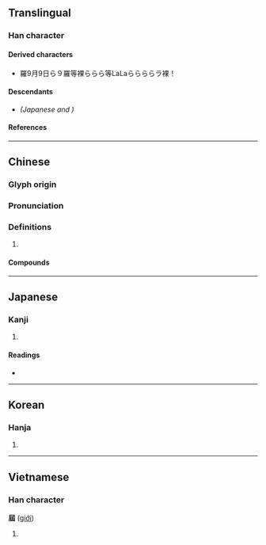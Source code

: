 {{also|届}}
{{character info/new}}
==Translingual==
{{ja-forms|[[届]]|[[届]]|屆}}

===Han character===
{{Han char|rn=44|rad=尸|as=05|sn=8|four=77272|canj=SUG|ids=⿸尸凷}}

====Derived characters====
* {{l|mul|[[𥇵]], [[𨵠]]}}羅9月9日ら９羅等裸ららら等LaLaららららラ裸！

====Descendants====
* {{l|mul|[[届]]}} ''(Japanese {{w|shinjitai}} and {{w|simplified Chinese}})''

====References====
{{Han ref|kx=0301.030|dkj=07666|dj=0597.110|hdz=20968.010|uh=5C46}}

----

==Chinese==
{{zh-forms|s=届}}

===Glyph origin===
{{Han etym}}

===Pronunciation===
{{zh-pron
|m=jiè
|m-s=jiai4
|c=gaai3
|mn=kài
|mc=y
|oc=y
|cat=cls
}}

===Definitions===
{{zh-hanzi}}

# {{zh-classifier|[[time]], [[term]]}}

====Compounds====
{{zh-der|屆時|屆期|屆滿|屆臨|年屆不惑|應屆|歷屆|無遠弗屆}}

{{zh-cat|Elementary}}

----

==Japanese==
{{ja-kanji forms|届|屆}}

===Kanji===
{{ja-kanji|grade=|rs=尸05|shin=届}}

# {{defn|lang=ja|sort=尸05}}

====Readings====
* {{ja-readings|on=[[かい]] (kai)|kun=[[とどける]] (todokeru), [[とどく]] (todoku), [[とどけ]] (todoke)}}

----

==Korean==

===Hanja===
{{ko-hanja|hangeul=계|rv=gye|mr=kye}}

# {{defn|lang=ko|sort=尸05}}

----

==Vietnamese==

===Han character===
'''屆''' ([[giới]])

# {{defn|lang=vi}}

{{cln|vi|Han tu}}
